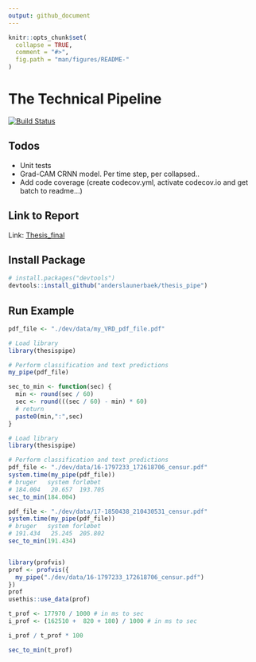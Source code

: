 ```yaml
---
output: github_document
---
```


<!-- README.md is generated from README.Rmd. Please edit that file -->

```r
knitr::opts_chunk$set(
  collapse = TRUE,
  comment = "#>",
  fig.path = "man/figures/README-"
)
```


# The Technical Pipeline

[![Build Status](https://travis-ci.com/anderslaunerbaek/thesis_pipe.svg?branch=master)](https://travis-ci.com/anderslaunerbaek/thesis_pipe)

<!--
## Performance Tables

```r
df_1 <- data.frame(`Partition` = c("Train Set", "Validation Set", "Test Set"),
                   `Kappa (%)` = c("99.7117","98.5066","98.4293"),
                   `Error Rate (%)` = c("0.1651","0.8557","0.8998"))


df_2 <- data.frame(`Partition` = c("Train Set", "Validation Set", "Test Set"),
                   `LER` = c("1.684","2.5885","2.6472"),
                   `Error Rate (%)` = c("56.5776","74.2798","72.8618"))


df_3 <- data.frame(`First Stage` = c("Correct","Correct","Correct","Wrong"),
                   `Second Stage` = c("Correct","Wrong","-","-"),
                   `N` = c("35","573","2,575","36"),
                   `Percentage (%)` = c("1","18","81","1"))









```


```r
knitr::kable(df_1)
```



```r
knitr::kable(df_2)
```


```r
knitr::kable(df_3)
```

-->




## Todos
- Unit tests
- Grad-CAM CRNN model. Per time step, per collapsed..
- Add code coverage (create codecov.yml, activate codecov.io and get batch to readme...)

## Link to Report

Link: [Thesis_final](https://github.com/anderslaunerbaek/thesis_pipe/blob/master/Thesis_final.pdf)

## Install Package

```r
# install.packages("devtools")
devtools::install_github("anderslaunerbaek/thesis_pipe")
```

## Run Example
```r
pdf_file <- "./dev/data/my_VRD_pdf_file.pdf"

# Load library
library(thesispipe)

# Perform classification and text predictions
my_pipe(pdf_file)

```


```r
sec_to_min <- function(sec) {
  min <- round(sec / 60)
  sec <- round(((sec / 60) - min) * 60)
  # return
  paste0(min,":",sec)
}

# Load library
library(thesispipe)

# Perform classification and text predictions
pdf_file <- "./dev/data/16-1797233_172618706_censur.pdf"
system.time(my_pipe(pdf_file))
# bruger   system forløbet 
# 184.004   20.657  193.705 
sec_to_min(184.004)

pdf_file <- "./dev/data/17-1850438_210430531_censur.pdf"
system.time(my_pipe(pdf_file))
# bruger   system forløbet 
# 191.434   25.245  205.802 
sec_to_min(191.434)


library(profvis)
prof <- profvis({
  my_pipe("./dev/data/16-1797233_172618706_censur.pdf")
})
prof
usethis::use_data(prof)

t_prof <- 177970 / 1000 # in ms to sec
i_prof <- (162510 +  820 + 180) / 1000 # in ms to sec

i_prof / t_prof * 100

sec_to_min(t_prof)


```




